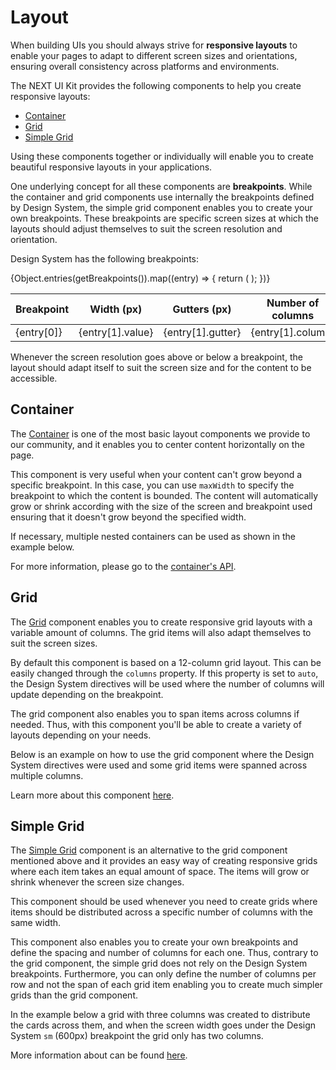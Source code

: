 
<Meta of={LayoutStories} />

# Layout <a id="layout" />

When building UIs you should always strive for **responsive layouts** to enable your pages to adapt to different screen sizes and orientations,
ensuring overall consistency across platforms and environments.

The NEXT UI Kit provides the following components to help you create responsive layouts:

- [Container](#container)
- [Grid](#grid)
- [Simple Grid](#simple-grid)

Using these components together or individually will enable you to create beautiful responsive layouts in your applications.

One underlying concept for all these components are **breakpoints**. While the container and grid components use internally the breakpoints defined by
Design System, the simple grid component enables you to create your own breakpoints. These breakpoints are specific screen sizes at which the layouts
should adjust themselves to suit the screen resolution and orientation.

Design System has the following breakpoints:

<table>
  <thead>
    <tr>
      <th style={{ width: 150 }}>Breakpoint</th>
      <th style={{ width: 150 }}>Width (px)</th>
      <th style={{ width: 150 }}>Gutters (px)</th>
      <th style={{ width: 150 }}>Number of columns</th>
    </tr>
  </thead>
  <tbody>
    {Object.entries(getBreakpoints()).map((entry) => {
      return (
        <tr key={entry[0]}>
          <td>{entry[0]}</td>
          <td>{entry[1].value}</td>
          <td>{entry[1].gutter}</td>
          <td>{entry[1].column}</td>
        </tr>
      );
    })}
  </tbody>
</table>

Whenever the screen resolution goes above or below a breakpoint, the layout should adapt itself to suit the screen size and for the content to be accessible.

## Container <a id="container" />

The [Container](./?path=/docs/components-container--docs) is one of the most basic layout components we provide to our community, and it enables you to center content horizontally on the page.

This component is very useful when your content can't grow beyond a specific breakpoint. In this case, you can use `maxWidth` to specify the breakpoint
to which the content is bounded. The content will automatically grow or shrink according with the size of the screen and breakpoint used ensuring that
it doesn't grow beyond the specified width.

If necessary, multiple nested containers can be used as shown in the example below.

<Story of={LayoutStories.Container} />

For more information, please go to the [container's API](./?path=/docs/components-container--docs).

## Grid <a id="grid" />

The [Grid](./?path=/docs/components-grid-grid--docs) component enables you to create responsive grid layouts with a variable amount of columns. The grid items will also adapt themselves
to suit the screen sizes.

By default this component is based on a 12-column grid layout. This can be easily changed through the `columns` property. If this property is set to
`auto`, the Design System directives will be used where the number of columns will update depending on the breakpoint.

The grid component also enables you to span items across columns if needed. Thus, with this component you'll be able to create a variety of layouts depending
on your needs.

Below is an example on how to use the grid component where the Design System directives were used and some grid items were spanned across multiple columns.

<Story of={LayoutStories.Grid} />

Learn more about this component [here](./?path=/docs/components-grid-grid--docs).

## Simple Grid <a id="simple-grid" />

The [Simple Grid](./?path=/docs/components-grid-simple-grid--docs) component is an alternative to the grid component mentioned above and it provides an easy way of creating responsive grids where each item takes an equal amount
of space. The items will grow or shrink whenever the screen size changes.

This component should be used whenever you need to create grids where items should be distributed across a specific number of columns with the same width.

This component also enables you to create your own breakpoints and define the spacing and number of columns for each one. Thus, contrary to the grid component,
the simple grid does not rely on the Design System breakpoints. Furthermore, you can only define the number of columns per row and not the span of each grid item
enabling you to create much simpler grids than the grid component.

In the example below a grid with three columns was created to distribute the cards across them, and when the screen width goes under the Design System
`sm` (600px) breakpoint the grid only has two columns.

<Story of={LayoutStories.SimpleGrid} />

More information about can be found [here](./?path=/docs/components-grid-simple-grid--docs).
